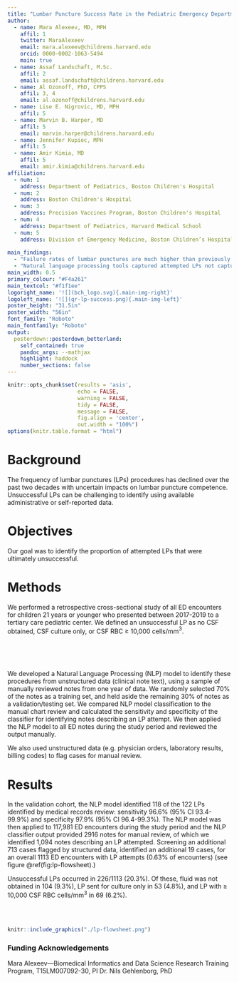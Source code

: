 ```yaml
---
title: "Lumbar Puncture Success Rate in the Pediatric Emergency Department"
author:
  - name: Mara Alexeev, MD, MPH
    affil: 1
    twitter: MaraAlexeev
    email: mara.alexeev@childrens.harvard.edu
    orcid: 0000-0002-1063-5494
    main: true
  - name: Assaf Landschaft, M.Sc.
    affil: 2
    email: assaf.landschaft@childrens.harvard.edu
  - name: Al Ozonoff, PhD, CPPS
    affil: 3, 4
    email: al.ozonoff@childrens.harvard.edu
  - name: Lise E. Nigrovic, MD, MPH
    affil: 5
  - name: Marvin B. Harper, MD
    affil: 5
    email: marvin.harper@childrens.harvard.edu
  - name: Jennifer Kupiec, MPH
    affil: 5
  - name: Amir Kimia, MD
    affil: 5
    email: amir.kimia@childrens.harvard.edu
affiliation:
  - num: 1
    address: Department of Pediatrics, Boston Children's Hospital
  - num: 2
    address: Boston Children's Hospital
  - num: 3
    address: Precision Vaccines Program, Boston Children's Hospital
  - num: 4
    address: Department of Pediatrics, Harvard Medical School
  - num: 5
    address: Division of Emergency Medicine, Boston Children’s Hospital
    
main_findings:
  - "Failure rates of lumbar punctures are much higher than previously published data."
  - "Natural language processing tools captured attempted LPs not captured by structured data." 
main_width: 0.5
primary_colour: "#F4a261"
main_textcol: "#f1f1ee"
logoright_name: '![](bch_logo.svg){.main-img-right}'
logoleft_name: '![](qr-lp-success.png){.main-img-left}'
poster_height: "31.5in"
poster_width: "56in"
font_family: "Roboto"
main_fontfamily: "Roboto"
output: 
  posterdown::posterdown_betterland:
    self_contained: true
    pandoc_args: --mathjax
    highlight: haddock
    number_sections: false
---
```

```r
knitr::opts_chunk$set(results = 'asis',
                      echo = FALSE,
                      warning = FALSE,
                      tidy = FALSE,
                      message = FALSE,
                      fig.align = 'center',
                      out.width = "100%")
options(knitr.table.format = "html") 
```

# Background

The frequency of lumbar punctures (LPs) procedures has declined over the past two decades with uncertain impacts on lumbar puncture competence. Unsuccessful LPs can be challenging to identify using available administrative or self-reported data.

# Objectives

Our goal was to identify the proportion of attempted LPs that were ultimately unsuccessful.


# Methods

We performed a retrospective cross-sectional study of all ED encounters for children 21 years or younger who presented between 2017-2019 to a tertiary care pediatric center. We defined an unsuccessful LP as no CSF obtained, CSF culture only, or CSF RBC ≥ 10,000 cells/mm$^{3}$. 

<br>
<br>
<br>

We developed a Natural Language Processing (NLP) model to identify these procedures from unstructured data (clinical note text), using a sample of manually reviewed notes from one year of data. We randomly selected 70% of the notes as a training set, and held aside the remaining 30% of notes as a validation/testing set. We compared NLP model classification to the manual chart review and calculated the sensitivity and specificity of the classifier for identifying notes describing an LP attempt. We then applied the NLP model to all ED notes during the study period and reviewed the output manually. 

We also used unstructured data (e.g. physician orders, laboratory results, billing codes) to flag cases for manual review. 

# Results

In the validation cohort, the NLP model identified 118 of the 122 LPs identified by medical records review: sensitivity 96.6% (95% CI 93.4-99.9%) and specificity 97.9% (95% CI 96.4-99.3%). The NLP model was then applied to 117,981 ED encounters during the study period and the NLP classifier output provided 2916 notes for manual review, of which we identified 1,094 notes describing an LP attempted. Screening an additional 713 cases flagged by structured data, identified an additional 19 cases, for an overall 1113 ED encounters with LP attempts (0.63% of encounters) (see figure \@ref(fig:lp-flowsheet).)

Unsuccessful LPs occurred in 226/1113 (20.3%). Of these, fluid was not obtained in 104 (9.3%), LP sent for culture only in 53 (4.8%), and LP with ≥ 10,000 CSF RBC cells/mm$^{3}$ in 69 (6.2%). 

<br>
<br>


```r

knitr::include_graphics("./lp-flowsheet.png")

```

### Funding Acknowledgements

Mara Alexeev---Biomedical Informatics and Data Science Research Training Program, T15LM007092-30, PI Dr. Nils Gehlenborg, PhD
